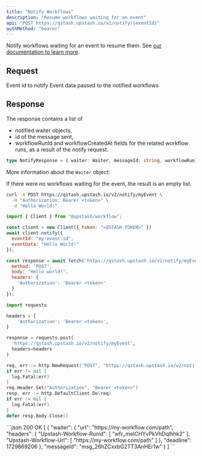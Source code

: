 ```yaml
---
title: "Notify Workflows"
description: "Resume workflows waiting for an event"
api: "POST https://qstash.upstash.io/v2/notify/{eventId}"
authMethod: "bearer"
---
```


Notify workflows waiting for an event to resume them. See [our documentation to learn more](/workflow/howto/events).

## Request

<ParamField path="eventId" type="string" required>
  Event id to notify
</ParamField>
<ParamField body="body" type="string">
  Event data passed to the notified workflows
</ParamField>

## Response

The response contains a list of 
- notified waiter objects, 
- id of the message sent, 
- workflowRunId and workflowCreatedAt fields for the related workflow runs, as a result of the notify request.

```typescript
type NotifyResponse = { waiter: Waiter, messageId: string, workflowRunId: string, workflowCreatedAt: number}[]
```

More information about the `Waiter` object:

<Snippet file="qstash/waiter.mdx" />

If there were no workflows waiting for the event, the result is an empty list.

<RequestExample>

```sh curl
curl -X POST https://qstash.upstash.io/v2/notify/myEvent \
  -H "Authorization: Bearer <token>" \
  -d "Hello World!"
```

```js Workflow SDK
import { Client } from "@upstash/workflow";

const client = new Client({ token: "<QSTASH_TOKEN>" })
await client.notify({
  eventId: "my-event-id",
  eventData: "Hello World!"
});
```

```js Node
const response = await fetch('https://qstash.upstash.io/v2/notify/myEvent', {
  method: 'POST',
  body: "Hello world!",
  headers: {
    'Authorization': 'Bearer <token>'
  }
});
```

```python Python
import requests

headers = {
    'Authorization': 'Bearer <token>',
}

response = requests.post(
  'https://qstash.upstash.io/v2/notify/myEvent', 
  headers=headers
)
```

```go Go
req, err := http.NewRequest("POST", "https://qstash.upstash.io/v2/notify/myEvent", nil)
if err != nil {
  log.Fatal(err)
}
req.Header.Set("Authorization", "Bearer <token>")
resp, err := http.DefaultClient.Do(req)
if err != nil {
  log.Fatal(err)
}
defer resp.Body.Close()
```


</RequestExample>

<ResponseExample>
```json 200 OK
[
  {
    "waiter": {
      "url": "https://my-workflow.com/path",
      "headers": {
        "Upstash-Workflow-Runid": [
          "wfr_melCHYvPkVhDqIhhk2"
        ],
        "Upstash-Workflow-Url": [
          "https://my-workflow.com/path"
        ]
      },
      "deadline": 1729869206
    },
    "messageId": "msg_26hZCxxbG2TT3AnHEr1w"
  }
]
```

</ResponseExample>
